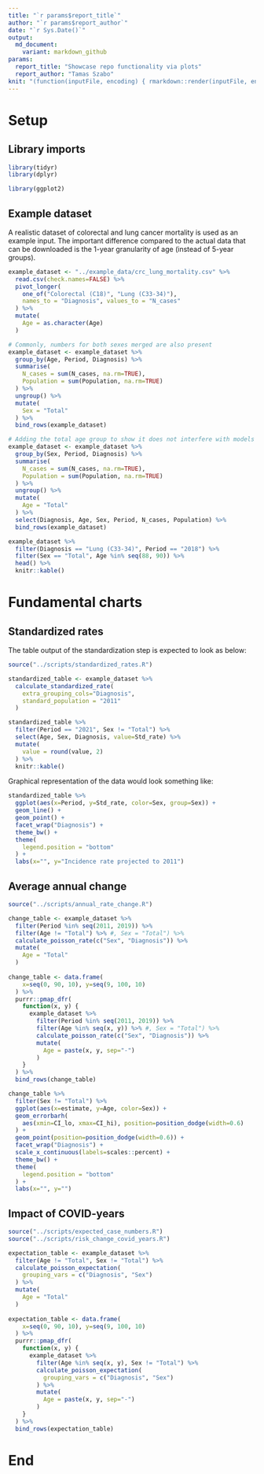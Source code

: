 ```yaml
---
title: "`r params$report_title`"
author: "`r params$report_author`"
date: "`r Sys.Date()`"
output:
  md_document:
    variant: markdown_github
params:
  report_title: "Showcase repo functionality via plots"
  report_author: "Tamas Szabo"
knit: "(function(inputFile, encoding) { rmarkdown::render(inputFile, encoding = encoding, output_file = file.path(dirname(dirname(inputFile)),'reports',paste(substr(basename(inputFile),1,nchar(basename(inputFile))-4),'.md',sep=''))) })"
---
```


# Setup

## Library imports

```r
library(tidyr)
library(dplyr)

library(ggplot2)
```

## Example dataset

A realistic dataset of colorectal and lung cancer mortality is used as an example input. The important difference compared to the actual data that can be downloaded is the 1-year granularity of age (instead of 5-year groups).

```r
example_dataset <- "../example_data/crc_lung_mortality.csv" %>%
  read.csv(check.names=FALSE) %>%
  pivot_longer(
    one_of("Colorectal (C18)", "Lung (C33-34)"),
    names_to = "Diagnosis", values_to = "N_cases"
  ) %>%
  mutate(
    Age = as.character(Age)
  )

# Commonly, numbers for both sexes merged are also present
example_dataset <- example_dataset %>%
  group_by(Age, Period, Diagnosis) %>%
  summarise(
    N_cases = sum(N_cases, na.rm=TRUE),
    Population = sum(Population, na.rm=TRUE)
  ) %>%
  ungroup() %>%
  mutate(
    Sex = "Total"
  ) %>%
  bind_rows(example_dataset)

# Adding the total age group to show it does not interfere with models
example_dataset <- example_dataset %>%
  group_by(Sex, Period, Diagnosis) %>%
  summarise(
    N_cases = sum(N_cases, na.rm=TRUE),
    Population = sum(Population, na.rm=TRUE)
  ) %>%
  ungroup() %>%
  mutate(
    Age = "Total"
  ) %>%
  select(Diagnosis, Age, Sex, Period, N_cases, Population) %>%
  bind_rows(example_dataset)

example_dataset %>%
  filter(Diagnosis == "Lung (C33-34)", Period == "2018") %>%
  filter(Sex == "Total", Age %in% seq(88, 90)) %>%
  head() %>%
  knitr::kable()
```

# Fundamental charts

## Standardized rates

The table output of the standardization step is expected to look as below:

```r
source("../scripts/standardized_rates.R")

standardized_table <- example_dataset %>%
  calculate_standardized_rate(
    extra_grouping_cols="Diagnosis",
    standard_population = "2011"
  )

standardized_table %>%
  filter(Period == "2021", Sex != "Total") %>%
  select(Age, Sex, Diagnosis, value=Std_rate) %>%
  mutate(
    value = round(value, 2)
  ) %>%
  knitr::kable()
```

Graphical representation of the data would look something like:

```r
standardized_table %>%
  ggplot(aes(x=Period, y=Std_rate, color=Sex, group=Sex)) +
  geom_line() +
  geom_point() +
  facet_wrap("Diagnosis") +
  theme_bw() +
  theme(
    legend.position = "bottom"
  ) +
  labs(x="", y="Incidence rate projected to 2011")
```

## Average annual change

```r
source("../scripts/annual_rate_change.R")

change_table <- example_dataset %>%
  filter(Period %in% seq(2011, 2019)) %>%
  filter(Age != "Total") %>% #, Sex = "Total") %>%
  calculate_poisson_rate(c("Sex", "Diagnosis")) %>%
  mutate(
    Age = "Total"
  )
  
change_table <- data.frame(
    x=seq(0, 90, 10), y=seq(9, 100, 10)
  ) %>%
  purrr::pmap_dfr(
    function(x, y) {
      example_dataset %>%
        filter(Period %in% seq(2011, 2019)) %>%
        filter(Age %in% seq(x, y)) %>% #, Sex = "Total") %>%
        calculate_poisson_rate(c("Sex", "Diagnosis")) %>%
        mutate(
          Age = paste(x, y, sep="-")
        )
    }
  ) %>%
  bind_rows(change_table)

change_table %>%
  filter(Sex != "Total") %>%
  ggplot(aes(x=estimate, y=Age, color=Sex)) +
  geom_errorbarh(
    aes(xmin=CI_lo, xmax=CI_hi), position=position_dodge(width=0.6)
  ) +
  geom_point(position=position_dodge(width=0.6)) +
  facet_wrap("Diagnosis") +
  scale_x_continuous(labels=scales::percent) +
  theme_bw() +
  theme(
    legend.position = "bottom"
  ) +
  labs(x="", y="")
```

## Impact of COVID-years

```r
source("../scripts/expected_case_numbers.R")
source("../scripts/risk_change_covid_years.R")

expectation_table <- example_dataset %>%
  filter(Age != "Total", Sex != "Total") %>%
  calculate_poisson_expectation(
    grouping_vars = c("Diagnosis", "Sex")
  ) %>%
  mutate(
    Age = "Total"
  )
  
expectation_table <- data.frame(
    x=seq(0, 90, 10), y=seq(9, 100, 10)
  ) %>%
  purrr::pmap_dfr(
    function(x, y) {
      example_dataset %>%
        filter(Age %in% seq(x, y), Sex != "Total") %>%
        calculate_poisson_expectation(
          grouping_vars = c("Diagnosis", "Sex")
        ) %>%
        mutate(
          Age = paste(x, y, sep="-")
        )
    }
  ) %>%
  bind_rows(expectation_table)
```

# End